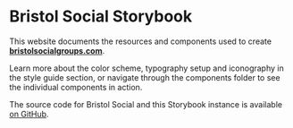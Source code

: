 
<Meta title="Introduction" />

# Bristol Social Storybook

This website documents the resources and components used to create **[bristolsocialgroups.com](https://bristolsocialgroups.com/)**.

Learn more about the color scheme, typography setup and iconography in the style guide section, or navigate through the components folder to see the individual components in action.

The source code for Bristol Social and this Storybook instance is available [on GitHub](https://github.com/jhancock532/bristol-social-groups).
